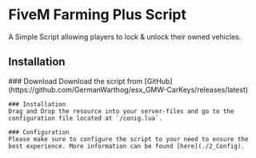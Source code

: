 
# FiveM Farming Plus Script

A Simple Script allowing players to lock & unlock their owned vehicles.

## Installation

<Steps>
    ### Download
    Download the script from [GitHub](https://github.com/GermanWarthog/esx_GMW-CarKeys/releases/latest)

    ### Installation
    Drag and Drop the resource into your server-files and go to the configuration file located at `/conig.lua`.

    ### Configuration
    Please make sure to configure the script to your need to ensure the best experience. More information can be found [here](./2_Config).
</Steps>